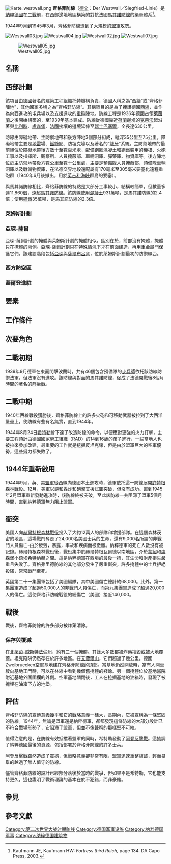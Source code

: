 [[File:Karte_westwall.png|thumb]]
{{noteTA
|G1=Unit
|G2=DE
|1=zh-cn:千米;zh-tw:公里;zh-hk:公里;
|2=zh-hans:毫米; zh-hant:毫米; zh-tw:公釐;
}}
'''齊格菲防線'''（[[德文|德文]]：Der Westwall／Siegfried-Linie）是[[納粹德國|納粹德國]]在[[二戰|二戰]]前，在西部邊境地區構築的對抗法國[[馬其諾防線|馬其諾防線]]的築壘體系<ref>Kaufmann JE, Kaufmann HW: ''Fortress third Reich'', page 134. DA Capo Press, 2003.</ref>。

1944年9月到1945年3月，齊格菲防線遭到了大規模的[[盟軍由巴黎到萊茵的推進|盟軍攻勢]]。

[[File:Westwall03.jpg|thumb]]
[[File:Westwall04.jpg|thumb]]
[[File:Westwall02.jpg|thumb]]
[[File:Westwall07.jpg|thumb]]

[[File:Westwall05.jpg|thumb]]

== 名稱 ==
== 西部計劃 ==
該項目由[[德國|德國]]著名的建築工程組織托特機構負責，德國人稱之為“西牆”或“齊格菲陣地”，其他國家多稱之為“齊格菲防線”。其構築目的是為了掩護德國[[西線|西線]]，並作為向西進攻的屯兵場以及支援進攻的[[重砲|重砲]]陣地。防線工程是1936年德國占領[[萊茵蘭|萊茵蘭]]之後開始構築的，至1939年基本建成。防線從德國靠近[[荷蘭|荷蘭]]邊境的[[克萊沃|克萊沃]]起沿著與[[比利時|比利時]]、[[盧森堡|盧森堡]]、[[法國|法國]]接壤的邊境延伸至[[瑞士|瑞士]][[巴塞爾|巴塞爾]]，全長達630公里。

防線由障礙地帶、主防禦地帶和後方陣地3個部分組成，縱深35公里至75公里。障礙地帶主要是[[地雷|地雷]]場、[[鐵絲網|鐵絲網]]、防坦克壕以及著名的“[[龍牙|龍牙]]”系統。主防禦地帶的最前緣位於障礙地帶後方數十至數百米處，配備鋼筋混凝土和鋼鐵裝甲的機槍、火砲工事以及指揮所、觀察所、人員掩蔽部、車輛洞庫、彈藥庫、物資庫等。後方陣地位於主防禦地帶後方數公里至數十公里處，主要是預備隊人員掩蔽部、預備隊車輛洞庫以及戰備物資庫，在法德交界地段還配屬有170毫米至305毫米要塞化遠程重砲群（1940年6月後撤出，用於[[英吉利海峽|英吉利海峽]]群島的要塞）。


與馬其諾防線相比，齊格菲防線的特點是大部分工事較小，結構較簡單，但數量多達11,860個，遠超[[馬其諾防線|馬其諾防線]]。該防線使用[[混凝土|混凝土]]931萬噸，是馬其諾防線的2.4倍；使用[[鋼鐵|鋼鐵]]35萬噸，是馬其諾防線的2.3倍。
===萊姆斯計劃===
===亞琛-薩爾===
亞琛-薩爾計劃的掩體與萊姆斯計劃的掩體相似。區別在於，前部沒有掩體，掩體只在掩體的兩側。亞琛-薩爾計劃只在特殊情況下才在前面建造，再用重金屬門保護它們。該建設階段包括[[亞琛|亞琛]]與[[薩爾布呂肯|薩爾布呂肯]]，位於萊姆斯計劃最初的防禦線西。
===西方防空區===
===蓋爾登進駐===

==要素==
==工作條件==
==次要角色==
==二戰初期==
1939年9月德軍在東面閃擊波蘭時，共有46個包含預備隊的[[步兵|步兵]][[師_(軍隊)|師]]依托該防線防禦法軍，但法軍沒有進攻。該防線與對面的馬其諾防線，促成了法德開戰後8個月時間的著名的[[假戰|靜坐戰]]。
==二戰中期==
1940年西線戰役獲勝後，齊格菲防線上的許多火砲和可移動武器被拉到了大西洋堡壘上，使防線有些有名無實，直到1944年。

1944年8月24日[[希特勒|希特勒]]曾下達了改造防線的命令，以便應對更強的火力打擊，主要工程預計由德國國家勞工組織（RAD）的14到16歲的孩子進行，一些當地人也被拉來參加改建，最重要的工作就是挖掘反坦克壕，但是由於盟軍巨大的空軍優勢，這些努力都失敗了。
==1944年重新啟用==
1944年9月，英、美[[盟軍|盟軍]]從西線向德國本土進攻時，德軍依托這一防線展開[[許特根森林戰役|許特根森林戰役]]。12月，美軍以飽和轟炸和砲擊支援試圖突破，但沒有成功。直到1945年2月盟軍重新發動進攻時，該防線終被突破，至此該防線一共阻滯了盟軍5個月時間，直到納粹德軍無力阻止盟軍。
==衝突==
美國人向[[許特根森林戰役|赫爾特根森林戰役]]投入了大約12萬人的部隊和增援部隊。在這個森林茂密的地區，這場戰鬥奪走了24,000名美國士兵的生命，還有9,000名所謂的非戰鬥人員傷亡-由於疲勞，暴露，事故和疾病而被撤離。納粹德軍的死亡人數沒有被記錄。赫爾特根森林戰役後，戰役集中於赫爾特根瓦爾德以南地區，介於[[蒙紹|蒙紹]]和[[盧森堡|盧森堡]]小鎮[[埃希特納赫|埃希特納赫]]之間。這是納粹德軍在西境的最後一搏，其生命和財產損失嚴重且失敗了。齊格弗里德防線的其他部分發生了嚴重衝突，許多掩體中的士兵拒絕投降，常常戰鬥至死。

英國第二十一集團軍包括了美國編隊，其中美國傷亡總計約68,000。此外，第一集團軍造成了超過50,000人的非戰鬥人員傷亡，而第九集團軍造成了超過20,000人的傷亡。這使齊格菲防線戰役的總傷亡（美國）接近140,000。

==戰後==
戰後，齊格菲防線的許多部分被炸藥清除。
===保存與覆滅===
在[[北萊茵-威斯特法倫州|北萊茵-威斯特法倫州]]，約有三十個掩體。其餘大多數都被炸藥摧毀或被大地覆蓋。坦克陷阱仍然存在於許多地區。在[[艾費爾山|艾費爾山]]，它們超過了幾公里。德國Zweibruecken空軍基地建在齊格菲防線的頂部。當基地仍然開放時，當有人開車駛向基地正門時，可以在林線中看到幾個舊掩體的殘餘。另一個掩體位於基地醫院附近基地外圍圍欄的外側。空軍基地關閉後，工人在挖掘基地的油箱時，發現了被掩埋在油箱下方的地堡。

==評估==
齊格菲防線的宣傳意義幾乎和它的戰略意義一樣大，長期內，它被宣稱為一條堅固的防線。1944年，無論是盟軍還是納粹德軍，卻都發現這條防線的大部分設計已不符合戰場形勢了，它阻滯了盟軍，但並不像聲稱的那樣堅不可摧。

值得注意的是，在防線有效抵擋著盟軍的同時，希特勒發動了[[阿登反擊戰|阿登反擊戰]]。這抽調了納粹德國最後的資源，包括部署於齊格菲防線的許多士兵。

阿登反擊戰雖然造成了震撼，但戰略意義卻非常有限，盟軍迅速重整旗鼓，輕而易舉的越過了無人值守的防線。

儘管齊格菲防線的設計已經部分落後於當時的戰爭，但如果不是希特勒，它也能支持更久，這也證明了戰術理論的基本在於不犯錯，而非豪賭。
== 參見 ==
==參考文獻==

{{Authority control}}
[[Category:第二次世界大战时期防线|Category:第二次世界大战时期防线]]
[[Category:德国军事设施|Category:德国军事设施]]
[[Category:纳粹德国军事|Category:纳粹德国军事]]
[[Category:纳粹德国建筑物|Category:纳粹德国建筑物]]